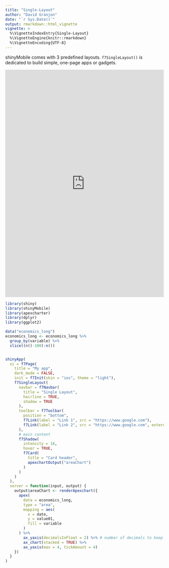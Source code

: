 ```yaml
---
title: "Single-Layout"
author: "David Granjon"
date: "`r Sys.Date()`"
output: rmarkdown::html_vignette
vignette: >
  %\VignetteIndexEntry{Single-Layout}
  %\VignetteEngine{knitr::rmarkdown}
  %\VignetteEncoding{UTF-8}
---
```


shinyMobile comes with 3 predefined layouts. `f7SingleLayout()` is dedicated to build simple, 
one-page apps or gadgets.

<div class="marvel-device iphone-x">
<div class="top-bar"></div>
<div class="sleep"></div>
<div class="bottom-bar"></div>
<div class="volume"></div>
<div class="overflow">
<div class="shadow shadow--tr"></div>
<div class="shadow shadow--tl"></div>
<div class="shadow shadow--br"></div>
<div class="shadow shadow--bl"></div>
</div>
<div class="inner-shadow"></div>
<div class="screen">
<iframe width="100%" src="https://dgranjon.shinyapps.io/miniUI2Single" allowfullscreen="" frameborder="0" scrolling="no" height="720px"></iframe>
</div>
</div>

```r
library(shiny)
library(shinyMobile)
library(apexcharter)
library(dplyr)
library(ggplot2)

data("economics_long")
economics_long <- economics_long %>%
  group_by(variable) %>%
  slice((n()-100):n())


shinyApp(
  ui = f7Page(
    title = "My app",
    dark_mode = FALSE,
    init = f7Init(skin = "ios", theme = "light"),
    f7SingleLayout(
      navbar = f7Navbar(
        title = "Single Layout",
        hairline = TRUE,
        shadow = TRUE
      ),
      toolbar = f7Toolbar(
        position = "bottom",
        f7Link(label = "Link 1", src = "https://www.google.com"),
        f7Link(label = "Link 2", src = "https://www.google.com", external = TRUE)
      ),
      # main content
      f7Shadow(
        intensity = 16,
        hover = TRUE,
        f7Card(
          title = "Card header",
          apexchartOutput("areaChart")
        )
      )
    )
  ),
  server = function(input, output) {
    output$areaChart <- renderApexchart({
      apex(
        data = economics_long,
        type = "area",
        mapping = aes(
          x = date,
          y = value01,
          fill = variable
        )
      ) %>%
        ax_yaxis(decimalsInFloat = 2) %>% # number of decimals to keep
        ax_chart(stacked = TRUE) %>%
        ax_yaxis(max = 4, tickAmount = 4)
    })
  }
)
```
